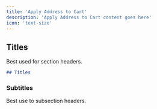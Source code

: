 ```yaml
---
title: 'Apply Address to Cart'
description: 'Apply Address to Cart content goes here'
icon: 'text-size'
---
```


## Titles

Best used for section headers.

```md
## Titles
```

### Subtitles

Best use to subsection headers.